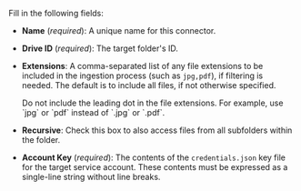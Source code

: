 Fill in the following fields:

- **Name** (_required_): A unique name for this connector.
- **Drive ID** (_required_): The target folder's ID.
- **Extensions**: A comma-separated list of any file extensions to be included in the ingestion process (such as `jpg,pdf`), if filtering is needed. 
  The default is to include all files, if not otherwise specified.

  <Note>
      Do not include the leading dot in the file extensions. For example, use `jpg` or `pdf` instead of `.jpg` or `.pdf`.
  </Note>

- **Recursive**: Check this box to also access files from all subfolders within the folder.
- **Account Key** (_required_): The contents of the `credentials.json` key file for the target service account. These contents must be expressed as a single-line string without line breaks.
